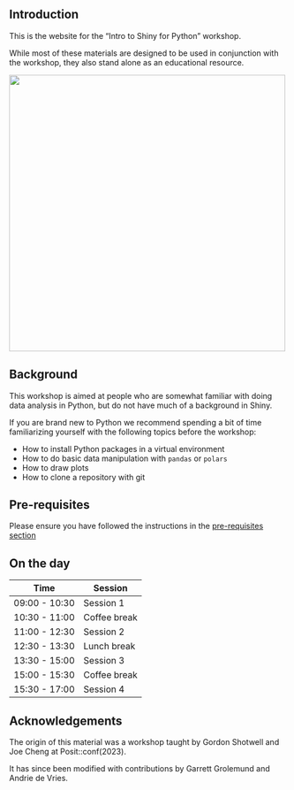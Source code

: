 
## Introduction

This is the  website for the "Intro to Shiny for Python" workshop.

While most of these materials are designed to be used in conjunction with the workshop, they also stand alone as an educational resource.

![](docs/images/shiny-for-python.jpg){fig-alt="Stock photo image of the Seattle skyline, with logos for both Shiny and Python" fig-align="center" width="500"}

## Background

This workshop is aimed at people who are somewhat familiar with doing data analysis in Python, but do not have much of a background in Shiny. 

If you are brand new to Python we recommend spending a bit of time familiarizing yourself with the following topics before the workshop: 

- How to install Python packages in a virtual environment 
- How to do basic data manipulation with `pandas` or `polars`
- How to draw plots 
- How to clone a repository with git

## Pre-requisites


Please ensure you have followed the instructions in the [pre-requisites section](docs/pre-requisites.qmd)


## On the day

Time          | Session
-------       | -------------
09:00 - 10:30 |	Session 1
10:30 - 11:00 |	Coffee break
11:00 - 12:30 |	Session 2
12:30 - 13:30 |	Lunch break
13:30 - 15:00 |	Session 3
15:00 - 15:30 |	Coffee break
15:30 - 17:00 |	Session 4


## Acknowledgements

The origin of this material was a workshop taught by Gordon Shotwell and Joe Cheng at Posit::conf(2023).

It has since been modified with contributions by Garrett Grolemund and Andrie de Vries.